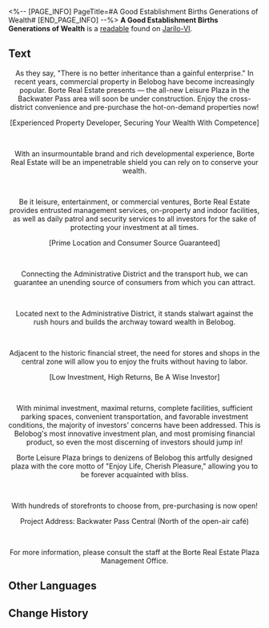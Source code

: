 <%-- [PAGE_INFO]
PageTitle=#A Good Establishment Births Generations of Wealth#
[END_PAGE_INFO] --%>
{{Readable Infobox
|id           = 086
|partIds      = 190210
|title        = 
|image        = Item Jarilo-VI Readable 2.png
|world        = Jarilo-VI
|parts        = 1
|author       = <!--to be added-->
|description  = A discarded real estate flier, and a negative example when it comes to investment.
|part1        = A Good Establishment Births Generations of Wealth
|source1      = {{cx|Source missing}}
|characters   = 
|factions     = 
}}
'''A Good Establishment Births Generations of Wealth''' is a [[readable]] found on [[Jarilo-VI]].
<!--
==Location==
{{Map Embed|<map name>|<marker id>}}
-->
==Text==
<div align="center">As they say, "There is no better inheritance than a gainful enterprise." In recent years, commercial property in Belobog have become increasingly popular. Borte Real Estate presents &mdash; the all-new Leisure Plaza in the Backwater Pass area will soon be under construction. Enjoy the cross-district convenience and pre-purchase the hot-on-demand properties now! </div>

<div align="center">[Experienced Property Developer, Securing Your Wealth With Competence]</div><br /><div align="center">With an insurmountable brand and rich developmental experience, Borte Real Estate will be an impenetrable shield you can rely on to conserve your wealth.</div><br /><div align="center">Be it leisure, entertainment, or commercial ventures, Borte Real Estate provides entrusted management services, on-property and indoor facilities, as well as daily patrol and security services to all investors for the sake of protecting your investment at all times.</div>

<div align="center">[Prime Location and Consumer Source Guaranteed]</div><br /><div align="center">Connecting the Administrative District and the transport hub, we can guarantee an unending source of consumers from which you can attract.</div><br /><div align="center">Located next to the Administrative District, it stands stalwart against the rush hours and builds the archway toward wealth in Belobog.</div><br /><div align="center">Adjacent to the historic financial street, the need for stores and shops in the central zone will allow you to enjoy the fruits without having to labor.</div>

<div align="center">[Low Investment, High Returns, Be A Wise Investor]</div><br /><div align="center">With minimal investment, maximal returns, complete facilities, sufficient parking spaces, convenient transportation, and favorable investment conditions, the majority of investors' concerns have been addressed. This is Belobog's most innovative investment plan, and most promising financial product, so even the most discerning of investors should jump in!</div>

<div align="center">Borte Leisure Plaza brings to denizens of Belobog this artfully designed plaza with the core motto of "Enjoy Life, Cherish Pleasure," allowing you to be forever acquainted with bliss.</div><br /><div align="center">With hundreds of storefronts to choose from, pre-purchasing is now open!</div>

<div align="center">Project Address: Backwater Pass Central (North of the open-air café)</div><br /><div align="center">For more information, please consult the staff at the Borte Real Estate Plaza Management Office.</div>

<!--
==Trivia==
* 
-->
==Other Languages==
{{Other Languages
|en   = A Good Establishment Births Generations of Wealth
|zhs  = 一间好商铺，世代摇钱树
|zht  = 一間好商鋪，世代搖錢樹
|ja   = いいお店は、金のなる木
|ko   = 좋은 상가 하나면 대대손손 돈 걱정 끝!
|es   = ¡Una tienda próspera asegurará el futuro de sus nietos!
|fr   = Un bon établissement est source de générations fortunées
|ru   = Процветающий магазин обеспечит будущее ваших внуков!
|th   = ร้านที่เจริญรุ่งเรือง และเป็นขุมเงินขุมทองมาหลายยุคหลายสมัย
|vi   = Cửa Tiệm Uy Tín, Tiền Vô Liền Liền!
|de   = Eine gute Niederlassung bringt Generationen von Wohlstand
|id   = Toko yang Bagus Hasilkan Uang Generasi ke Generasi
|pt   = Um Bom Estabelecimento Produz Riquezas por Gerações
}}

==Change History==
{{Change History|1.0}}
